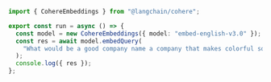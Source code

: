 ```typescript
import { CohereEmbeddings } from "@langchain/cohere";

export const run = async () => {
  const model = new CohereEmbeddings({ model: "embed-english-v3.0" });
  const res = await model.embedQuery(
    "What would be a good company name a company that makes colorful socks?"
  );
  console.log({ res });
};
```
